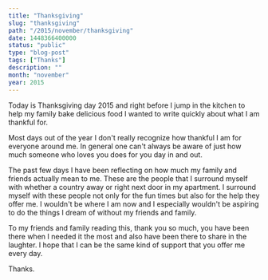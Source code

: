 ```yaml
---
title: "Thanksgiving"
slug: "thanksgiving"
path: "/2015/november/thanksgiving"
date: 1448366400000
status: "public"
type: "blog-post"
tags: ["Thanks"]
description: ""
month: "november"
year: 2015
---
```




Today is Thanksgiving day 2015 and right before I jump in the kitchen to help my
family bake delicious food I wanted to write quickly about what I am thankful
for.

Most days out of the year I don't really recognize how thankful I am for
everyone around me. In general one can't always be aware of just how much
someone who loves you does for you day in and out.

The past few days I have been reflecting on how much my family and friends
actually mean to me. These are the people that I surround myself with whether a
country away or right next door in my apartment. I surround myself with these
people not only for the fun times but also for the help they offer me. I
wouldn't be where I am now and I especially wouldn't be aspiring to do the
things I dream of without my friends and family.

To my friends and family reading this, thank you so much, you have been there
when I needed it the most and also have been there to share in the laughter. I
hope that I can be the same kind of support that you offer me every day.

Thanks.

